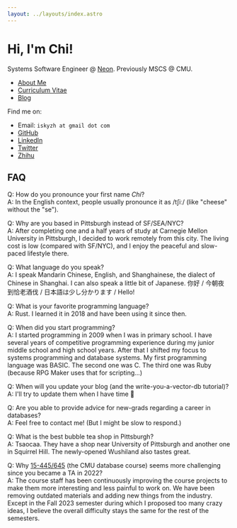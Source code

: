 ```yaml
---
layout: ../layouts/index.astro
---
```



# Hi, I'm Chi!

Systems Software Engineer @ [Neon](https://neon.tech). Previously MSCS @ CMU.

* [About Me](/about/)
* <a href={CV_URL}>Curriculum Vitae</a>
* [Blog](/blog/)

Find me on:

* Email: `iskyzh at gmail dot com`
* [GitHub](https://github.com/skyzh)
* [LinkedIn](https://www.linkedin.com/in/alex-chi-skyzh/)
* [Twitter](https://twitter.com/iskyzh)
* [Zhihu](https://www.zhihu.com/people/skyzh)


## FAQ

Q: How do you pronounce your first name *Chi*? \
A: In the English context, people usually pronounce it as /tʃiː/ (like "cheese" without the "se").

Q: Why are you based in Pittsburgh instead of SF/SEA/NYC? \
A: After completing one and a half years of study at Carnegie Mellon University in Pittsburgh, I decided to work remotely from this city. The living cost is low (compared with SF/NYC), and I enjoy the peaceful and slow-paced lifestyle there.

Q: What language do you speak? \
A: I speak Mandarin Chinese, English, and Shanghainese, the dialect of Chinese in Shanghai. I can also speak a little bit of Japanese. 你好 / 今朝夜到恰老酒伐 / 日本語は少し分かります / Hello!

Q: What is your favorite programming language? \
A: Rust. I learned it in 2018 and have been using it since then.

Q: When did you start programming? \
A: I started programming in 2009 when I was in primary school. I have several years of competitive programming experience during my junior middle school and high school years. After that I shifted my focus to systems programming and database systems. My first programming language was BASIC. The second one was C. The third one was Ruby (because RPG Maker uses that for scripting...)

Q: When will you update your blog (and the write-you-a-vector-db tutorial)? \
A: I'll try to update them when I have time 🫠

Q: Are you able to provide advice for new-grads regarding a career in databases? \
A: Feel free to contact me! (But I might be slow to respond.)

Q: What is the best bubble tea shop in Pittsburgh? \
A: Tsaocaa. They have a shop near University of Pittsburgh and another one in Squirrel Hill. The newly-opened Wushiland also tastes great.

Q: Why [15-445/645](https://15445.courses.cs.cmu.edu/) (the CMU database course) seems more challenging since you became a TA in 2022? \
A: The course staff has been continuously improving the course projects to make them more interesting and less painful to work on. We have been removing outdated materials and adding new things from the industry. Except in the Fall 2023 semester during which I proposed too many crazy ideas, I believe the overall difficulty stays the same for the rest of the semesters.
